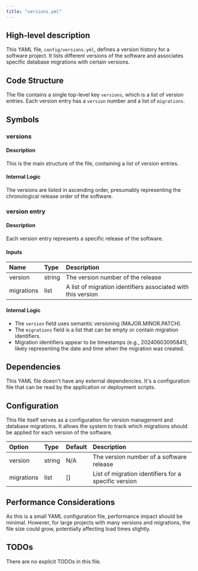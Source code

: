```yaml
---
title: "versions.yml"
---
```


## High-level description
This YAML file, `config/versions.yml`, defines a version history for a software project. It lists different versions of the software and associates specific database migrations with certain versions.

## Code Structure
The file contains a single top-level key `versions`, which is a list of version entries. Each version entry has a `version` number and a list of `migrations`.

## Symbols

### versions
#### Description
This is the main structure of the file, containing a list of version entries.

#### Internal Logic
The versions are listed in ascending order, presumably representing the chronological release order of the software.

### version entry
#### Description
Each version entry represents a specific release of the software.

#### Inputs
| Name | Type | Description |
|:-----|:-----|:------------|
| version | string | The version number of the release |
| migrations | list | A list of migration identifiers associated with this version |

#### Internal Logic
- The `version` field uses semantic versioning (MAJOR.MINOR.PATCH).
- The `migrations` field is a list that can be empty or contain migration identifiers.
- Migration identifiers appear to be timestamps (e.g., 20240603095841), likely representing the date and time when the migration was created.

## Dependencies
This YAML file doesn't have any external dependencies. It's a configuration file that can be read by the application or deployment scripts.

## Configuration
This file itself serves as a configuration for version management and database migrations. It allows the system to track which migrations should be applied for each version of the software.

| Option | Type | Default | Description |
|:-------|:-----|:--------|:------------|
| version | string | N/A | The version number of a software release |
| migrations | list | [] | List of migration identifiers for a specific version |

## Performance Considerations
As this is a small YAML configuration file, performance impact should be minimal. However, for large projects with many versions and migrations, the file size could grow, potentially affecting load times slightly.

## TODOs
There are no explicit TODOs in this file.